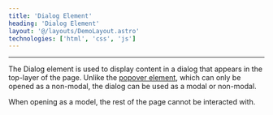 ```yaml
---
title: 'Dialog Element'
heading: 'Dialog Element'
layout: '@/layouts/DemoLayout.astro'
technologies: ['html', 'css', 'js']
---
```



---

The Dialog element is used to display content in a dialog that appears in the top-layer of the page.
Unlike the [popover element](./popover), which can only be opened as a non-modal, the dialog can be used as a modal or non-modal.

When opening as a model, the rest of the page cannot be interacted with.

<Dialog />

When closing the dialog, you can pass a value in the close() function

```js
dialog.close('hellooooooo')
```

The value can then be picked up by listening for the "close" event and accessing the returnValue property

```js
const favDialog = document.getElementById('favDialog')
dialog.addEventListener('close', () => {
  const value = favDialog.returnValue // "hellooooooo"
})
```
